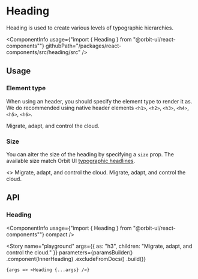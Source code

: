 
<Meta
    title="Components/Heading"
    id="heading"
/>

# Heading

<Tagline>Heading is used to create various levels of typographic hierarchies.</Tagline>

<ComponentInfo
    usage={"import { Heading } from \"@orbit-ui/react-components\""}
    githubPath="/packages/react-components/src/heading/src"
/>

## Usage

### Element type

When using an header, you should specify the element type to render it as. We do recommended using native header elements `<h1>`, `<h2>`, `<h3>`, `<h4>`, `<h5>`, `<h6>`.

<Canvas>
    <Story name="element type">
        <Heading as="h1">Migrate, adapt, and control the cloud.</Heading>
    </Story>
</Canvas>

### Size

You can alter the size of the heading by specifying a `size` prop. The available size match Orbit UI [typographic headlines](?path=/docs/typography--page#headlines).

<Canvas>
    <Story name="size">
        <>
            <Heading as="h3">Migrate, adapt, and control the cloud.</Heading>
            <Heading as="h4" size="sm">Migrate, adapt, and control the cloud.</Heading>
        </>
    </Story>
</Canvas>

## API

### Heading

<ComponentInfo
    usage={"import { Heading } from \"@orbit-ui/react-components\""}
    compact
/>

<ArgsTable of={InnerHeading} />

<Story
    name="playground"
    args={{
        as: "h3",
        children: "Migrate, adapt, and control the cloud."
    }}
    parameters={paramsBuilder()
        .component(InnerHeading)
        .excludeFromDocs()
        .build()}
>
    {args => <Heading {...args} />}
</Story>
